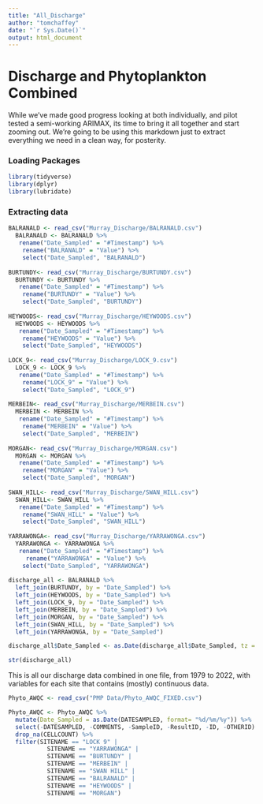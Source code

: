 ```yaml
---
title: "All_Discharge"
author: "tomchaffey"
date: "`r Sys.Date()`"
output: html_document
---
```

# Discharge and Phytoplankton Combined


While we've made good progress looking at both individually, and pilot tested a semi-working ARIMAX, its time to bring it all together and start zooming out. We're going to be using this markdown just to extract everything we need in a clean way, for posterity. 

### Loading Packages
```r
library(tidyverse)
library(dplyr)
library(lubridate)
```

### Extracting data

```r
BALRANALD <- read_csv("Murray_Discharge/BALRANALD.csv")
  BALRANALD <- BALRANALD %>%
   rename("Date_Sampled" = "#Timestamp") %>%
    rename("BALRANALD" = "Value") %>%
    select("Date_Sampled", "BALRANALD")
   
BURTUNDY<- read_csv("Murray_Discharge/BURTUNDY.csv")
  BURTUNDY <- BURTUNDY %>%
   rename("Date_Sampled" = "#Timestamp") %>%
    rename("BURTUNDY" = "Value") %>%
    select("Date_Sampled", "BURTUNDY")
   
HEYWOODS<- read_csv("Murray_Discharge/HEYWOODS.csv")
  HEYWOODS <- HEYWOODS %>%
   rename("Date_Sampled" = "#Timestamp") %>%
    rename("HEYWOODS" = "Value") %>%
    select("Date_Sampled", "HEYWOODS")
   
LOCK_9<- read_csv("Murray_Discharge/LOCK_9.csv")
  LOCK_9 <- LOCK_9 %>%
   rename("Date_Sampled" = "#Timestamp") %>%
    rename("LOCK_9" = "Value") %>%
    select("Date_Sampled", "LOCK_9")
   
MERBEIN<- read_csv("Murray_Discharge/MERBEIN.csv")
  MERBEIN <- MERBEIN %>%
   rename("Date_Sampled" = "#Timestamp") %>%
    rename("MERBEIN" = "Value") %>%
    select("Date_Sampled", "MERBEIN")
   
MORGAN<- read_csv("Murray_Discharge/MORGAN.csv")
  MORGAN <- MORGAN %>%
   rename("Date_Sampled" = "#Timestamp") %>%
    rename("MORGAN" = "Value") %>%
    select("Date_Sampled", "MORGAN")
   
SWAN_HILL<- read_csv("Murray_Discharge/SWAN_HILL.csv")
  SWAN_HILL<- SWAN_HILL %>%
   rename("Date_Sampled" = "#Timestamp") %>%
    rename("SWAN_HILL" = "Value") %>%
    select("Date_Sampled", "SWAN_HILL")
   
YARRAWONGA<- read_csv("Murray_Discharge/YARRAWONGA.csv")
  YARRAWONGA <- YARRAWONGA %>%
   rename("Date_Sampled" = "#Timestamp") %>%
     rename("YARRAWONGA" = "Value") %>%
    select("Date_Sampled", "YARRAWONGA")
  
discharge_all <- BALRANALD %>%
  left_join(BURTUNDY, by = "Date_Sampled") %>%
  left_join(HEYWOODS, by = "Date_Sampled") %>%
  left_join(LOCK_9, by = "Date_Sampled") %>%
  left_join(MERBEIN, by = "Date_Sampled") %>%
  left_join(MORGAN, by = "Date_Sampled") %>%
  left_join(SWAN_HILL, by = "Date_Sampled") %>%
  left_join(YARRAWONGA, by = "Date_Sampled")

discharge_all$Date_Sampled <- as.Date(discharge_all$Date_Sampled, tz = "")

str(discharge_all)

```

This is all our discharge data combined in one file, from 1979 to 2022, with variables for each site that contains (mostly) continuous data. 

```r
Phyto_AWQC <- read_csv("PMP Data/Phyto_AWQC_FIXED.csv")

Phyto_AWQC <- Phyto_AWQC %>% 
  mutate(Date_Sampled = as.Date(DATESAMPLED, format= "%d/%m/%y")) %>%
  select(-DATESAMPLED, -COMMENTS, -SampleID, -ResultID, -ID, -OTHERID) %>%
  drop_na(CELLCOUNT) %>%
  filter(SITENAME == "LOCK 9" | 
           SITENAME == "YARRAWONGA" |
           SITENAME == "BURTUNDY" |
           SITENAME == "MERBEIN" |
           SITENAME == "SWAN HILL" |
           SITENAME == "BALRANALD" |
           SITENAME == "HEYWOODS" |
           SITENAME == "MORGAN")

```








